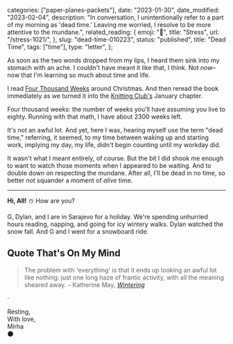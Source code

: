 
  categories: ["paper-planes-packets"],
  date: "2023-01-30",
  date_modified: "2023-02-04",
  description:
    "In conversation, I unintentionally refer to a part of my morning as 'dead time.' Leaving me worried, I resolve to be more attentive to the mundane.",
  related_reading: {
    emoji: "🧨",
    title: "Stress",
    url: "/stress-1021/",
  },
  slug: "dead-time-010223",
  status: "published",
  title: "Dead Time",
  tags: ["time"],
  type: "letter",
};


As soon as the two words dropped from my lips, I heard them sink into my stomach with an ache. I couldn't have meant it like that, I think. Not _now_–now that I'm learning so much about time and life.

I read [Four Thousand Weeks](https://www.amazon.com/Four-Thousand-Weeks-Time-How-ebook/dp/B07X3DH41F/) around Christmas. And then reread the book immediately as we turned it into the [Knitting Club's](/the-knitting-club) January chapter.

Four thousand weeks: the number of weeks you'll have assuming you live to eighty. Running with that math, I have about 2300 weeks left.

It's not an awful lot. And yet, here I was, hearing myself use the term "dead time," referring, it seemed, to my time between waking up and starting work, implying my day, my life, didn't begin counting until my workday did.

It wasn't what I meant entirely, of course. But the bit I did shook me enough to want to watch those moments when I appeared to be waiting. And to double down on respecting the mundane. After all, I'll be dead in no time, so better not squander a moment of _alive_ time.

---

**Hi, All!** ☃️ How are you?

G, Dylan, and I are in Sarajevo for a holiday. We're spending unhurried hours reading, napping, and going for icy wintery walks. Dylan watched the snow fall. And G and I went for a snowboard ride.

## Quote That's On My Mind

> The problem with 'everything' is that it ends up looking an awful lot like nothing: just one long haze of frantic activity, with all the meaning sheared away. – Katherine May, _[Wintering](https://www.amazon.com/Wintering-Power-Retreat-Difficult-Times/dp/B085S72KVX/)_

<div>·</div>

Resting,\
With love,\
Mirha\
🌑
